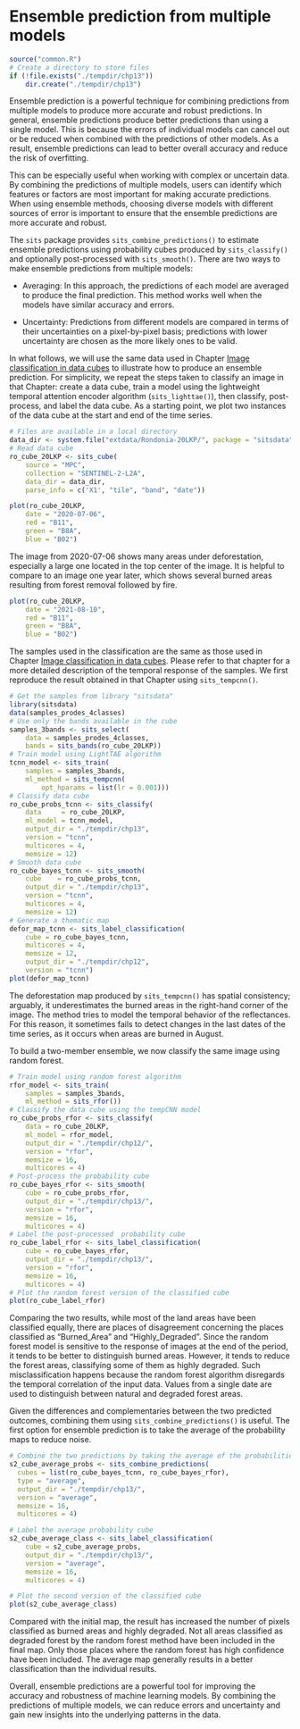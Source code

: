 # Ensemble prediction from multiple models{-}

```r
source("common.R")
# Create a directory to store files
if (!file.exists("./tempdir/chp13"))
    dir.create("./tempdir/chp13")
```

Ensemble prediction is a powerful technique for combining predictions from multiple models to produce more accurate and robust predictions. In general, ensemble predictions produce better predictions than using a single model. This is because the errors of individual models can cancel out or be reduced when combined with the predictions of other models. As a result, ensemble predictions can lead to better overall accuracy and reduce the risk of overfitting. 

<!---
PEDRO: 44) Esta frase acima pode ser removida?
GILBERTO: Removido.
-->
This can be especially useful when working with complex or uncertain data. By combining the predictions of multiple models, users can identify which features or factors are most important for making accurate predictions. When using ensemble methods, choosing diverse models with different sources of error is important to ensure that the ensemble predictions are more accurate and robust.

<!---
PEDRO: 45) Este paragrafo acima parece mais um fechamento do capitulo.
GILBERTO: De acordo. Colocado no fim do capítulo.
-->

The `sits` package provides `sits_combine_predictions()` to estimate ensemble predictions using probability cubes produced by `sits_classify()` and optionally post-processed with `sits_smooth()`. There are two ways to make ensemble predictions from multiple models:

* Averaging: In this approach, the predictions of each model are averaged to produce the final prediction. This method works well when the models have similar accuracy and errors. 

* Uncertainty: Predictions from different models are compared in terms of their uncertainties on a pixel-by-pixel basis; predictions with lower uncertainty are chosen as the more likely ones to be valid. 

In what follows, we will use the same data used in Chapter [Image classification in data cubes](https://e-sensing.github.io/sitsbook/image-classification-in-data-cubes.html) to illustrate how to produce an ensemble prediction. For simplicity, we repeat the steps taken to classify an image in that Chapter: create a data cube, train a model using the lightweight temporal attention encoder algorithm (`sits_lighttae()`), then classify, post-process, and label the data cube. As a starting point, we plot two instances of the data cube at the start and end of the time series. 

```r
# Files are available in a local directory 
data_dir <- system.file("extdata/Rondonia-20LKP/", package = "sitsdata")
# Read data cube
ro_cube_20LKP <- sits_cube(
    source = "MPC",
    collection = "SENTINEL-2-L2A",
    data_dir = data_dir,
    parse_info = c('X1', "tile", "band", "date"))

plot(ro_cube_20LKP, 
    date = "2020-07-06", 
    red = "B11", 
    green = "B8A", 
    blue = "B02")
```

The image from 2020-07-06 shows many areas under deforestation, especially a large one located in the top center of the image. It is helpful to compare to an image one year later, which shows several burned areas resulting from forest removal followed by fire. 

```r
plot(ro_cube_20LKP, 
    date = "2021-08-10", 
    red = "B11", 
    green = "B8A", 
    blue = "B02")
```

The samples used in the classification are the same as those used in Chapter [Image classification in data cubes](https://e-sensing.github.io/sitsbook/image-classification-in-data-cubes.html). Please refer to that chapter for a more detailed description of the temporal response of the samples. We first reproduce the result obtained in that Chapter using `sits_tempcnn()`. 

```r
# Get the samples from library "sitsdata"
library(sitsdata)
data(samples_prodes_4classes)
# Use only the bands available in the cube
samples_3bands <- sits_select(
    data = samples_prodes_4classes, 
    bands = sits_bands(ro_cube_20LKP))
# Train model using LightTAE algorithm
tcnn_model <- sits_train(
    samples = samples_3bands, 
    ml_method = sits_tempcnn(
        opt_hparams = list(lr = 0.001)))
# Classify data cube
ro_cube_probs_tcnn <- sits_classify(
    data     = ro_cube_20LKP,
    ml_model = tcnn_model,
    output_dir = "./tempdir/chp13",
    version = "tcnn",
    multicores = 4,
    memsize = 12)
# Smooth data cube
ro_cube_bayes_tcnn <- sits_smooth(
    cube    = ro_cube_probs_tcnn,
    output_dir = "./tempdir/chp13",
    version = "tcnn",
    multicores = 4,
    memsize = 12)
# Generate a thematic map
defor_map_tcnn <- sits_label_classification(
    cube = ro_cube_bayes_tcnn,
    multicores = 4,
    memsize = 12,
    output_dir = "./tempdir/chp12",
    version = "tcnn")
plot(defor_map_tcnn)
```

The deforestation map produced by `sits_tempcnn()` has spatial consistency; arguably, it underestimates the burned areas in the right-hand corner of the image. The method tries to model the temporal behavior of the reflectances. For this reason, it sometimes fails to detect changes in the last dates of the time series, as it occurs when areas are burned in August. 

To build a two-member ensemble, we now classify the same image using random forest.  

```r
# Train model using random forest algorithm
rfor_model <- sits_train(
    samples = samples_3bands, 
    ml_method = sits_rfor())
# Classify the data cube using the tempCNN model
ro_cube_probs_rfor <- sits_classify(
    data = ro_cube_20LKP,
    ml_model = rfor_model,
    output_dir = "./tempdir/chp12/",
    version = "rfor",
    memsize = 16,
    multicores = 4)
# Post-process the probability cube
ro_cube_bayes_rfor <- sits_smooth(
    cube = ro_cube_probs_rfor,
    output_dir = "./tempdir/chp13/",
    version = "rfor",
    memsize = 16,
    multicores = 4)
# Label the post-processed  probability cube
ro_cube_label_rfor <- sits_label_classification(
    cube = ro_cube_bayes_rfor,
    output_dir = "./tempdir/chp13/",
    version = "rfor",
    memsize = 16,
    multicores = 4)
# Plot the random forest version of the classified cube
plot(ro_cube_label_rfor)
```

Comparing the two results, while most of the land areas have been classified equally, there are places of disagreement concerning the places classified as "Burned_Area" and "Highly_Degraded". Since the random forest model is sensitive to the response of images at the end of the period, it tends to be better to distinguish burned areas. However, it tends to reduce the forest areas, classifying some of them as highly degraded. Such misclassification happens because the random forest algorithm disregards the temporal correlation of the input data. Values from a single date are used to distinguish between natural and degraded forest areas. 

Given the differences and complementaries between the two predicted outcomes, combining them using `sits_combine_predictions()` is useful. The first option for ensemble prediction is to take the average of the probability maps to reduce noise.

```r
# Combine the two predictions by taking the average of the probabilities for each class
s2_cube_average_probs <- sits_combine_predictions(
  cubes = list(ro_cube_bayes_tcnn, ro_cube_bayes_rfor),
  type = "average",
  output_dir = "./tempdir/chp13/",
  version = "average",
  memsize = 16,
  multicores = 4)

# Label the average probability cube
s2_cube_average_class <- sits_label_classification(
    cube = s2_cube_average_probs,
    output_dir = "./tempdir/chp13/",
    version = "average",
    memsize = 16,
    multicores = 4)

# Plot the second version of the classified cube
plot(s2_cube_average_class)
```
Compared with the initial map, the result has increased the number of pixels classified as burned areas and highly degraded. Not all areas classified as degraded forest by the random forest method have been included in the final map. Only those places where the random forest has high confidence have been included. The average map generally results in a better classification than the individual results.

Overall, ensemble predictions are a powerful tool for improving the accuracy and robustness of machine learning models. By combining the predictions of multiple models, we can reduce errors and uncertainty and gain new insights into the underlying patterns in the data.
